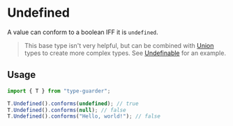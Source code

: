 # Undefined

A value can conform to a boolean IFF it is `undefined`.

> This base type isn't very helpful, but can be combined with [Union](/types/union) types to create more complex types. See [Undefinable](/types/undefinable) for an example.

## Usage

```ts copy
import { T } from "type-guarder";

T.Undefined().conforms(undefined); // true
T.Undefined().conforms(null); // false
T.Undefined().conforms("Hello, world!"); // false
```
